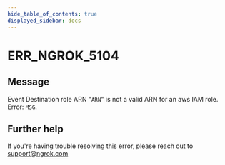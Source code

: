 ```yaml
---
hide_table_of_contents: true
displayed_sidebar: docs
---
```



# ERR_NGROK_5104

## Message

Event Destination role ARN "`ARN`" is not a valid ARN for an aws IAM role. Error: `MSG`.

<ErrorDetails error="err_ngrok_5104" />

## Further help

If you're having trouble resolving this error, please reach out to [support@ngrok.com](mailto:support@ngrok.com?subject=Help%20with%20ERR_NGROK_5104)
